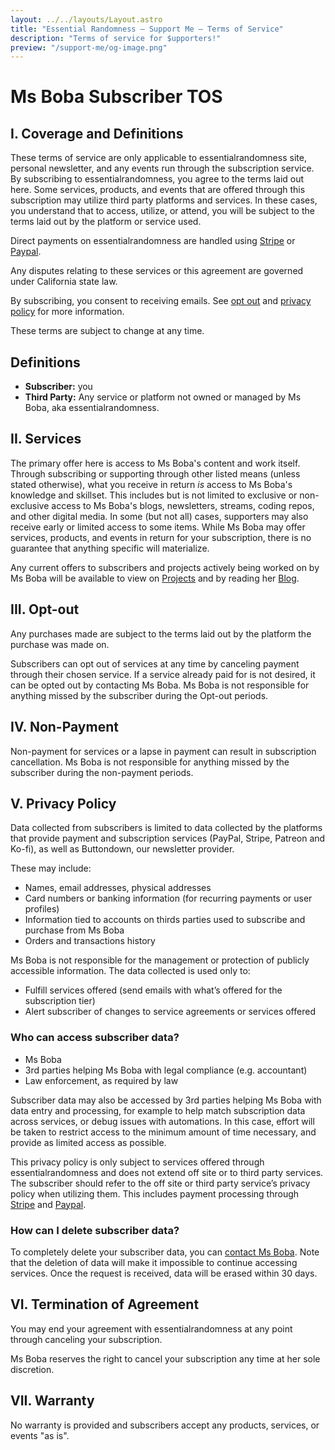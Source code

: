 ```yaml
---
layout: ../../layouts/Layout.astro
title: "Essential Randomness — Support Me – Terms of Service"
description: "Terms of service for $upporters!"
preview: "/support-me/og-image.png"
---
```



<main>

# Ms Boba Subscriber TOS

## I. Coverage and Definitions

These terms of service are only applicable to essentialrandomness site, personal
newsletter, and any events run through the subscription service. By subscribing
to essentialrandomness, you agree to the terms laid out here. Some services,
products, and events that are offered through this subscription may utilize
third party platforms and services. In these cases, you understand that to
access, utilize, or attend, you will be subject to the terms laid out by the
platform or service used.

Direct payments on essentialrandomness are handled using
[Stripe](https://stripe.com/privacy) or
[Paypal](https://www.paypal.com/us/legalhub/useragreement-full).

Any disputes relating to these services or this agreement are governed under
California state law.

By subscribing, you consent to receiving emails. See [opt
out](#iii-opt-out) and [privacy policy](#v-privacy-policy) for
more information.

These terms are subject to change at any time.

## Definitions

- **Subscriber:** you
- **Third Party:** Any service or platform not owned or
  managed by Ms Boba, aka essentialrandomness.

## II. Services

The primary offer here is access to Ms Boba's content and work itself. Through
subscribing or supporting through other listed means (unless stated otherwise),
what you receive in return _is_ access to Ms Boba's knowledge and skillset. This
includes but is not limited to exclusive or non-exclusive access to Ms Boba's
blogs, newsletters, streams, coding repos, and other digital media. In some (but
not all) cases, supporters may also receive early or limited access to some
items. While Ms Boba may offer services, products, and events in return for your
subscription, there is no guarantee that anything specific will materialize.

Any current offers to subscribers and projects actively being worked on by Ms
Boba will be available to view on
[Projects](https://www.essentialrandomness.com/projects) and by reading her
[Blog](https://www.essentialrandomness.com/posts).

## III. Opt-out

Any purchases made are subject to the terms laid out by the platform the
purchase was made on.

Subscribers can opt out of services at any time by canceling payment through
their chosen service. If a service already paid for is not desired, it can be
opted out by contacting Ms Boba. Ms Boba is not responsible for anything missed
by the subscriber during the Opt-out periods.

## IV. Non-Payment

Non-payment for services or a lapse in payment can result in subscription
cancellation. Ms Boba is not responsible for anything missed by the subscriber
during the non-payment periods.

## V. Privacy Policy

Data collected from subscribers is limited to data collected by the platforms
that provide payment and subscription services (PayPal, Stripe, Patreon and Ko-fi),
as well as Buttondown, our newsletter provider.

These may include:

- Names, email addresses, physical addresses
- Card numbers or banking information (for recurring payments or user profiles)
- Information tied to accounts on thirds parties used to subscribe and purchase
  from Ms Boba
- Orders and transactions history

Ms Boba is not responsible for the management or protection of
publicly accessible information. The data collected is used only to:

- Fulfill services offered (send emails with what’s offered for the subscription
  tier)
- Alert subscriber of changes to service agreements or services offered

### Who can access subscriber data?

- Ms Boba
- 3rd parties helping Ms Boba with legal compliance (e.g. accountant)
- Law enforcement, as required by law

Subscriber data may also be accessed by 3rd parties helping Ms Boba with data
entry and processing, for example to help match subscription data across
services, or debug issues with automations. In this case, effort will be taken to
restrict access to the minimum amount of time necessary, and provide as limited
access as possible.

This privacy policy is only subject to services offered through
essentialrandomness and does not extend off site or to third party services. The
subscriber should refer to the off site or third party service’s privacy policy
when utilizing them. This includes payment processing through
[Stripe](https://stripe.com/privacy) and
[Paypal](https://www.paypal.com/us/legalhub/privacy-full).

### How can I delete subscriber data?

To completely delete your subscriber data, you can [contact Ms
Boba](mailto:essential.randomn3ss@gmail.com). Note that the deletion of
data will make it impossible to continue accessing services. Once the request
is received, data will be erased within 30 days.

## VI. Termination of Agreement

You may end your agreement with essentialrandomness at any point through
canceling your subscription.

Ms Boba reserves the right to cancel your subscription any time at her sole
discretion.

## VII. Warranty

No warranty is provided and subscribers accept any products, services, or events
"as is".

</main>
